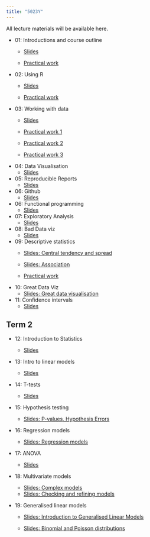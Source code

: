 ```yaml
---
title: "5023Y"
---
```


<script type="text/javascript" src="http://cdn.mathjax.org/mathjax/latest/MathJax.js?config=TeX-AMS-MML_HTMLorMML"></script>

All lecture materials will be available here.

- 01: Introductions and course outline
    - [Slides](slides/Introduction.html)

    - [Practical work](https://ueabio.github.io/data-sci-v1/introduction-to-r-and-rstudio.html)

- 02: Using R
    - [Slides](slides/Intro_02.html)
    
    - [Practical work](https://ueabio.github.io/data-sci-v1/basic-programming.html)

- 03: Working with data
    - [Slides](slides/Data_wrangling_03.html)

    - [Practical work 1](https://ueabio.github.io/data-sci-v1/loading-data.html)
    - [Practical work 2](https://ueabio.github.io/data-sci-v1/data-wrangling-part-one.html)
    - [Practical work 3](https://ueabio.github.io/data-sci-v1/data-wrangling-part-two.html)
    
- 04: Data Visualisation
    - [Slides](slides/ggplot.html)
    
- 05: Reproducible Reports
    - [Slides](slides/Reproducible_reports_06.html)
    
- 06: Github
    - [Slides](slides/Github.html)
    
- 06: Functional programming
    - [Slides](slides/Functional-programming.html)

- 07: Exploratory Analysis
    - [Slides](slides/EDA.html)
    
- 08: Bad Data viz
    - [Slides](slides/Bad-plots.html)
    
- 09: Descriptive statistics
    - [Slides: Central tendency and spread](slides/Descriptive_statistics_05.html)

    - [Slides: Association](slides/Association_05a.html)

    - [Practical work](https://ueabio.github.io/data-sci-v1/data-insights-part-one.html)


- 10: Great Data Viz
    - [Slides: Great data visualisation](slides/Great_data_viz.html)

- 11: Confidence intervals
    - [Slides](slides/Confidence_intervals.html)

## Term 2

- 12: Introduction to Statistics
    - [Slides](slides/intro_stats.html)
    
- 13: Intro to linear models
    - [Slides](slides/intro-linear-model.html)
    
- 14: T-tests
    - [Slides](slides/testing.html)

- 15: Hypothesis testing
    - [Slides: P-values, Hypothesis Errors](slides/Error_rates.html)

- 16: Regression models
    - [Slides: Regression models](slides/Linear-Regression.html)
 
    
- 17: ANOVA
    - [Slides](slides/ANOVA.html)
  
- 18: Multivariate models
    - [Slides: Complex models](slides/Complex_models.html)
    - [Slides: Checking and refining models](slides/Refining models.html)
     
      
- 19: Generalised linear models

  - [Slides: Introduction to Generalised Linear Models](slides/Generalized-Linear-Models.html)

  - [Slides: Binomial and Poisson distributions](slides/Generalized-Linear-Models-Part-2.html)



    
